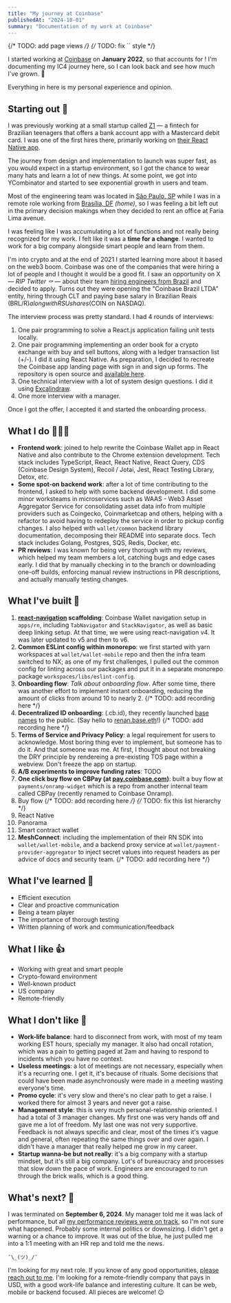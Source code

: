 ```yaml
---
title: "My journey at Coinbase"
publishedAt: "2024-10-01"
summary: "Documentation of my work at Coinbase"
---
```


{/* TODO: add page views */}
{/* TODO: fix `` style */}

I started working at [Coinbase](https://www.coinbase.com) on **January 2022**, so that accounts for **<DateRange startDate="2022-01-04" endDate="2024-09-06" />**! I'm documenting my IC4 journey here, so I can look back and see how much I've grown. 🚀

Everything in here is my personal experience and opinion.

## Starting out 👣

I was previously working at a small startup called [Z1](https://z1.app) — a fintech for Brazilian teenagers that offers a bank account app with a Mastercard debit card. I was one of the first hires there, primarily working on [their React Native app](https://apps.apple.com/br/app/z1-conta-digital/id1522028830).

The journey from design and implementation to launch was super fast, as you would expect in a startup environment, so I got the chance to wear many hats and learn a lot of new things. At some point, we got into YCombinator and started to see exponential growth in users and team.

Most of the engineering team was located in [São Paulo, SP](https://maps.app.goo.gl/CT5kN9mzVaWmKGyF6) while I was in a remote role working from [Brasília, DF](https://maps.app.goo.gl/K25tn95wcqmTv8SG7) _(home)_, so I was feeling a bit left out in the primary decision makings when they decided to rent an office at Faria Lima avenue. 

I was feeling like I was accumulating a lot of functions and not really being recognized for my work. I felt like it was a **time for a change**. I wanted to work for a big company alongside smart people and learn from them.

I'm into crypto and at the end of 2021 I started learning more about it based on the web3 boom. Coinbase was one of the companies that were hiring a lot of people and I thought it would be a good fit. I saw an opportunity on X — _RIP Twitter ⚰️_ — about their team [hiring engineers from Brazil](https://x.com/htormey/status/1437758742989312005) and decided to apply. Turns out they were opening the "Coinbase Brazil LTDA" entity, hiring through CLT and paying base salary in Brazilian Reais (BRL/R$) along with RSU shares ($COIN on NASDAQ).

The interview process was pretty standard. I had 4 rounds of interviews:

1. One pair programming to solve a React.js application failing unit tests locally.
1. One pair programming implementing an order book for a crypto exchange with buy and sell buttons, along with a ledger transaction list (+/-). I did it using React Native. As preparation, I decided to recreate the Coinbase app landing page with sign in and sign up forms. The repository is open source and [available here](https://github.com/renanmav/coinbase-repro).
1. One technical interview with a lot of system design questions. I did it using [Excalindraw](https://excalidraw.com).
1. One more interview with a manager.

Once I got the offer, I accepted it and started the onboarding process.

## What I do 🧑🏻‍💻

- **Frontend work**: joined to help rewrite the Coinbase Wallet app in React Native and also contribute to the Chrome extension development. Tech stack includes TypeScript, React, React Native, React Query, CDS (Coinbase Design System), Recoil / Jotai, Jest, React Testing Library, Detox, etc.
- **Some spot-on backend work**: after a lot of time contributing to the frontend, I asked to help with some backend development. I did some minor worksteams in microservices such as WAAS - Web3 Asset Aggregator Service for consolidating asset data info from multiple providers such as Coingecko, Coinmarketcap and others, helping with a refactor to avoid having to redeploy the service in order to pickup config changes. I also helped with `wallet/common` backend library documentation, decomposing their README into separate docs. Tech stack includes Golang, Postgres, SQS, Redis, Docker, etc.
- **PR reviews**: I was known for being very thorough with my reviews, which helped my team members a lot, catching bugs and edge cases early. I did that by manually checking in to the branch or downloading one-off builds, enforcing manual review instructions in PR descriptions, and actually manually testing changes.

## What I've built 🚢

1. **[react-navigation](https://reactnavigation.org) scaffolding**: Coinbase Wallet navigation setup in `apps/rn`, including `TabNavigator` and `StackNavigator`, as well as basic deep linking setup. At that time, we were using react-navigation v4. It was later updated to v5 and then to v6.
1. **Common ESLint config within monorepo**: we first started with yarn workspaces at `wallet/wallet-mobile` repo and then the infra team switched to NX; as one of my first challenges, I pulled out the common config for linting across our packages and put it in a separate monorepo package `workspaces/libs/eslint-config`.
1. **Onboarding flow**: _Talk about onboarding flow_. After some time, there was another effort to implement instant onboarding, reducing the amount of clicks from around 10 to nearly 2.
{/* TODO: add recording here */}
1. **Decentralized ID onboarding**: (.cb.id), they recently launched [base names](https://www.base.org/names) to the public. (Say hello to [renan.base.eth](https://www.base.org/names/renan.base.eth)!)
{/* TODO: add recording here */}
1. **Terms of Service and Privacy Policy**: a legal requirement for users to acknowledge. Most boring thing ever to implement, but someone has to do it. And that someone was me. At first, I thought about not breaking the DRY principle by rendereing a pre-existing TOS page within a webview. Don't freeze the app on startup.
1. **A/B experiments to improve funding rates**: TODO
1. **One click buy flow on CBPay (at [pay.coinbase.com](https://pay.coinbase.com))**: built a buy flow at `payments/onramp-widget` which is a repo from another internal team called CBPay (recently renamed to Coinbase Onramp).
1. Buy flow
{/* TODO: add recording here */}
{/* TODO: fix this list hierarchy */}
  1. React Native
  1. Panorama
  1. Smart contract wallet
1. **MeshConnect**: including the implementation of their RN SDK into `wallet/wallet-mobile`, and a backend proxy service at `wallet/payment-provider-aggregator` to inject secret values into request headers as per advice of docs and security team.
{/* TODO: add recording here */}

## What I've learned 🧠

- Efficient execution
- Clear and proactive communication
- Being a team player
- The importance of thorough testing
- Written planning of work and communication/feedback

## What I like 👍

- Working with great and smart people
- Crypto-foward environment
- Well-known product
- US company
- Remote-friendly

## What I don't like 🙁

- **Work-life balance**: hard to disconnect from work, with most of my team working EST hours, specially my manager. It also had oncall rotation, which was a pain to getting paged at 2am and having to respond to incidents which you have no context.
- **Useless meetings**: a lot of meetings are not necessary, especially when it's a recurring one. I get it, it's because of rituals. Some decisions that could have been made asynchronously were made in a meeting wasting everyone's time.
- **Promo cycle**: it's very slow and there's no clear path to get a raise. I worked there for almost 3 years and never got a raise.
- **Management style**: this is very much personal-relationship oriented. I had a total of 3 manager changes. My first one was very hands off and gave me a lot of freedom. My last one was not very supportive. Feedback is not always specific and clear, most of the times it's vague and general, often repeating the same things over and over again. I didn't have a manager that really helped me grow in my career.
- **Startup wanna-be but not really**: it's a big company with a startup mindset, but it's still a big company. Lot's of bureaucracy and processes that slow down the pace of work. Engineers are encouraged to run through the brick walls, which is a good thing.

## What's next? 💭

I was terminated on **September 6, 2024**. My manager told me it was lack of performance, but all [my performance reviews were on track](https://drive.google.com/drive/folders/1pKIeMI5dSsfYxEWbFxyemb-XBKd7N5q2), so I'm not sure what happened. Probably some internal politics or downsizing. I didn't get a warning or a chance to improve. It was out of the blue, he just pulled me into a 1:1 meeting with an HR rep and told me the news.

`¯\_(ツ)_/¯`

I'm looking for my next role. If you know of any good opportunities, [please reach out to me](/contact). I'm looking for a remote-friendly company that pays in USD, with a good work-life balance and interesting culture. It can be web, mobile or backend focused. All pieces are welcome! 😉
